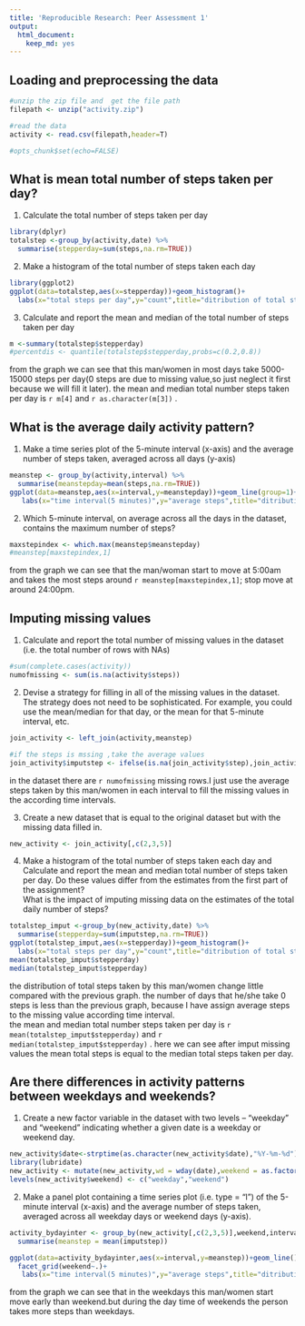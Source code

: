 ```yaml
---
title: 'Reproducible Research: Peer Assessment 1'
output:
  html_document:
    keep_md: yes
---
```


## Loading and preprocessing the data

```r
#unzip the zip file and  get the file path
filepath <- unzip("activity.zip")

#read the data
activity <- read.csv(filepath,header=T)

#opts_chunk$set(echo=FALSE)
```


## What is mean total number of steps taken per day?

1.  Calculate the total number of steps taken per day
```r
library(dplyr)
totalstep <-group_by(activity,date) %>%
  summarise(stepperday=sum(steps,na.rm=TRUE)) 
```

2. Make a histogram of the total number of steps taken each day
```r
library(ggplot2)
ggplot(data=totalstep,aes(x=stepperday))+geom_histogram()+
  labs(x="total steps per day",y="count",title="ditribution of total steps in one day")
```

3.	Calculate and report the mean and median of the total number of steps taken per day
```r
m <-summary(totalstep$stepperday)
#percentdis <- quantile(totalstep$stepperday,probs=c(0.2,0.8))
```
from the graph we can see that this man/women  in most days take 5000-15000 steps per day(0 steps are due to missing value,so just neglect it first because we will fill it later). the mean and median total number steps taken per day is `r m[4]` and `r as.character(m[3])` .

## What is the average daily activity pattern?
1.  Make a time series plot  of the 5-minute interval (x-axis) and the average number of steps taken, averaged across all days (y-axis)
```r
meanstep <- group_by(activity,interval) %>% 
  summarise(meanstepday=mean(steps,na.rm=TRUE))
ggplot(data=meanstep,aes(x=interval,y=meanstepday))+geom_line(group=1)+
   labs(x="time interval(5 minutes)",y="average steps",title="ditribution of steps in one day")
```

2.  Which 5-minute interval, on average across all the days in the dataset, contains the maximum number of steps?
```r
maxstepindex <- which.max(meanstep$meanstepday)
#meanstep[maxstepindex,1]
```
from the graph we can see that the man/woman start to move at 5:00am and takes the most steps around `r meanstep[maxstepindex,1]`; stop move at around 24:00pm.

## Imputing missing values
1.  Calculate and report the total number of missing values in the dataset (i.e. the total number of rows with NAs)
```r
#sum(complete.cases(activity))
numofmissing <- sum(is.na(activity$steps))
```
2.  Devise a strategy for filling in all of the missing values in the dataset. The strategy does not need to be sophisticated. For example, you could use the mean/median for that day, or the mean for that 5-minute interval, etc.
```r
join_activity <- left_join(activity,meanstep) 

#if the steps is mssing ,take the average values
join_activity$imputstep <- ifelse(is.na(join_activity$step),join_activity$meanstepday,join_activity$step)

```
in the dataset there are `r numofmissing` missing rows.I just use the average steps taken by this man/women in each interval to fill the missing values in the according time intervals.

3.  Create a new dataset that is equal to the original dataset but with the missing data filled in.
```r
new_activity <- join_activity[,c(2,3,5)]
```

4.	Make a histogram of the total number of steps taken each day and Calculate and report the mean and median total number of steps taken per day. Do these values differ from the estimates from the first part of the assignment?  
What is the impact of imputing missing data on the estimates of the total daily number of steps?
```r
totalstep_imput <-group_by(new_activity,date) %>%
  summarise(stepperday=sum(imputstep,na.rm=TRUE)) 
ggplot(totalstep_imput,aes(x=stepperday))+geom_histogram()+
  labs(x="total steps per day",y="count",title="ditribution of total steps in one day")
mean(totalstep_imput$stepperday)
median(totalstep_imput$stepperday)
```
the distribution of total steps taken by this man/women change little compared with the previous graph. the number of days that he/she take 0 steps is less than the previous graph, because I have assign average steps to the missing value according time interval.  
the mean and median total number steps taken per day is `r mean(totalstep_imput$stepperday)` and `r median(totalstep_imput$stepperday)` . here we can see after imput missing values the mean total steps is equal to the median total steps taken per day. 


## Are there differences in activity patterns between weekdays and weekends?
1.  Create a new factor variable in the dataset with two levels – “weekday” and “weekend” indicating whether a given date is a weekday or weekend day.
```r
new_activity$date<-strptime(as.character(new_activity$date),"%Y-%m-%d")
library(lubridate)
new_activity <- mutate(new_activity,wd = wday(date),weekend = as.factor((wd==1| wd ==6)))
levels(new_activity$weekend) <- c("weekday","weekend")
```

2.  Make a panel plot containing a time series plot (i.e. type = "l") of the 5-minute interval (x-axis) and the average number of steps taken, averaged across all weekday days or weekend days (y-axis). 
```r
activity_bydayinter <- group_by(new_activity[,c(2,3,5)],weekend,interval) %>%
  summarise(meanstep = mean(imputstep))

ggplot(data=activity_bydayinter,aes(x=interval,y=meanstep))+geom_line()+
  facet_grid(weekend~.)+
   labs(x="time interval(5 minutes)",y="average steps",title="ditribution of steps in one day")
```  

from the graph we can see that in the weekdays this man/women start move early than weekend.but during the day time of weekends the person takes more steps than weekdays.

